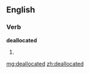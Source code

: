 ==English==

===Verb===
'''deallocated'''

# {{past of|[[deallocate]]}}

[[mg:deallocated]]
[[zh:deallocated]]